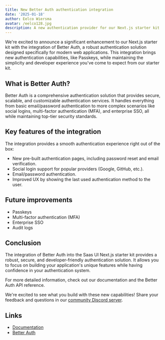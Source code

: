 ```yaml
---
title: New Better Auth authentication integration
date: '2025-01-18'
author: Eelco Wiersma
avatar: /eelco128.jpg
description: A new authentication provider for our Next.js starter kit with better defaults and more customization options.
---
```


We're excited to announce a significant enhancement to our Next.js starter kit with the integration of Better Auth,
a robust authentication solution designed specifically for modern web applications.
This integration brings new authentication capabilities, like Passkeys, while maintaining the simplicity and developer experience you've come to expect from our starter kit.

## What is Better Auth?

Better Auth is a comprehensive authentication solution that provides secure, scalable, and customizable authentication services. It handles everything from basic email/password authentication to more complex scenarios like social logins, multi-factor authentication (MFA), and enterprise SSO, all while maintaining top-tier security standards.

## Key features of the integration

The integration provides a smooth authentication experience right out of the box:

- New pre-built authentication pages, including password reset and email verification.
- Social login support for popular providers (Google, GitHub, etc.).
- Email/password authentication.
- Improved UX by showing the last used authentication method to the user.

## Future improvements

- Passkeys
- Multi-factor authentication (MFA)
- Enterprise SSO
- Audit logs

## Conclusion

The integration of Better Auth into the Saas UI Next.js starter kit provides a robust, secure, and developer-friendly authentication solution.
It allows you to focus on building your application's unique features while having confidence in your authentication system.

For more detailed information, check out our documentation and the Better Auth API reference.

We're excited to see what you build with these new capabilities! Share your feedback and questions in our [community Discord server](https://saas-ui.dev/discord).

## Links

- [Documentation](/docs/nextjs-starter-kit/authentication/better-auth)
- [Better Auth](https://better-auth.com/)
